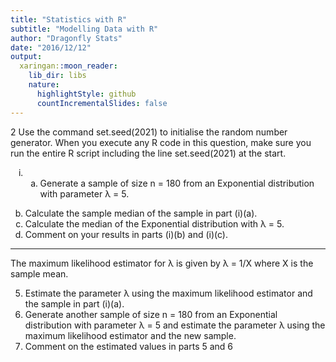 ```yaml
---
title: "Statistics with R"
subtitle: "Modelling Data with R"
author: "Dragonfly Stats"
date: "2016/12/12"
output:
  xaringan::moon_reader:
    lib_dir: libs
    nature:
      highlightStyle: github
      countIncrementalSlides: false
---
```


2 Use the command set.seed(2021) to initialise the random number generator. 
When you execute any R code in this question, make sure you run the entire R script 
including the line set.seed(2021) at the start.


(i) (a) Generate a sample of size n = 180 from an Exponential distribution 
with parameter λ = 5. 
(b) Calculate the sample median of the sample in part (i)(a). 
(c) Calculate the median of the Exponential distribution with λ = 5. 
(d) Comment on your results in parts (i)(b) and (i)(c). 

---
The maximum likelihood estimator for λ is given by λ = 1/X where X is the sample 
mean. 

5. Estimate the parameter λ using the maximum likelihood estimator and 
the sample in part (i)(a). 
6. Generate another sample of size n = 180 from an Exponential 
distribution with parameter λ = 5 and estimate the parameter λ using 
the maximum likelihood estimator and the new sample. 
7. Comment on the estimated values in parts 5 and 6